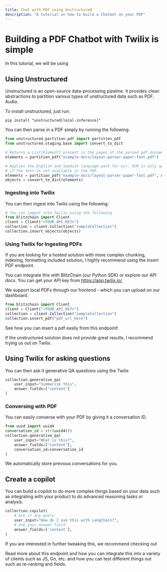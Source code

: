 ```yaml
---
title: Chat with PDF using Unstructured
description: "A tutorial on how to build a Chatbot on your PDF"
---
```


# Building a PDF Chatbot with Twilix is simple

In this tutorial, we will be using 

## Using Unstructured

Unstructured is an open-source data-processing pipeline. It provides clean abstractions
to partition various types of unstructured data such as PDF, Audio.

To install unstructured, just run:

```
pip install "unstructured[local-inference]"
```

You can then parse in a PDF simply by running the following:
```python
from unstructured.partition.pdf import partition_pdf
from unstructured.staging.base import convert_to_dict

# Returns a List[Element] present in the pages of the parsed pdf document
elements = partition_pdf("example-docs/layout-parser-paper-fast.pdf")

# Applies the English and Swedish language pack for ocr. OCR is only applied
# if the text is not available in the PDF.
elements = partition_pdf("example-docs/layout-parser-paper-fast.pdf", ocr_languages="eng+swe")
objects = convert_to_dict(elements)
```

### Ingesting into Twilix

You can then ingest into Twilix using the following: 

```python
# You can ingest into Twilix using the following 
from blitzchain import Client
client = Client("<YOUR_API_KEY>")
collection = client.Collection("sampleCollection")
collection.insert_objects(objects)
```

### Using Twilix for Ingesting PDFs

If you are looking for a hosted solution with more complex chunking, indexing, 
formatting included solution, I highly recommend using the Insert PDF endpoint.

You can integrate this with BlitzChain (our Python SDK) or explore our API docs.
You can get your API key from https://app.twilix.io/

We support local PDFs through our frontend - which you can upload on our dashboard.

```python
from blitzchain import Client
client = Client("<YOUR_API_KEY>")
collection = client.Collection("sampleCollection")
collection.insert_pdf("pdf_url_here")
```

<Card title="Insert PDF" icon="image" href="../api-reference/endpoint/insertPdf">
    See how you can insert a pdf easily from this endpoint!
</Card>

If the unstructured solution does not provide great results, I recommend trying us out
on Twilix.

## Using Twilix for asking questions

You can then ask it generative QA questions using the Twilix

```python
collection.generative_qa(
    user_input="Summarize this",
    answer_fields=["content"]
)
```

### Conversing with PDF

You can easily converse with your PDF by giving it a conversation ID. 

```python
from uuid import uuid4
conversation_id = str(uuid4())
collection.generative_qa(
    user_input="What is this?",
    answer_fields=["content"],
    conversation_id=conversation_id
)

```

We automatically store previous conversations for you.

## Create a copilot

You can build a copilot to do more complex things based on your data such as integrating
with your product to do advanced reasoning tasks or analysis.

```python
collection.copilot(
    # Ask it any query
    user_input="How do I use this with LangChain?",
    # Use your answer field
    answer_fields=['content'],
)
```

If you are interested in further tweaking this, we recommend checking out 

<Card title="Copilot" icon="link" href="/api-reference/features/copilot">
    Read more about this endpoint and how you can integrate this into 
    a variety of clients such as JS, Go, etc. and how you can test different 
    things out such as re-ranking and fields.
</Card>

<Snippet file="discord.mdx"/>
